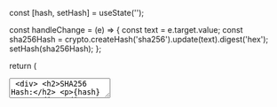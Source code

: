 
  const [hash, setHash] = useState('');

  const handleChange = (e) => {
    const text = e.target.value;
    const sha256Hash = crypto.createHash('sha256').update(text).digest('hex');
    setHash(sha256Hash);
  };

  return (
    <div>
      <Textarea onChange={handleChange} />
      <div>
        <h2>SHA256 Hash:</h2>
        <p>{hash}</p>
      </div>
      <div>
      <h2>Documentation:</h2>
      <CustomLink href="/docs/hash/sha256" label="SHA256 Hash" text="SHA256 Hash">
        SHA256 Hash
      </CustomLink>
      </div>
    </div>
  );
}